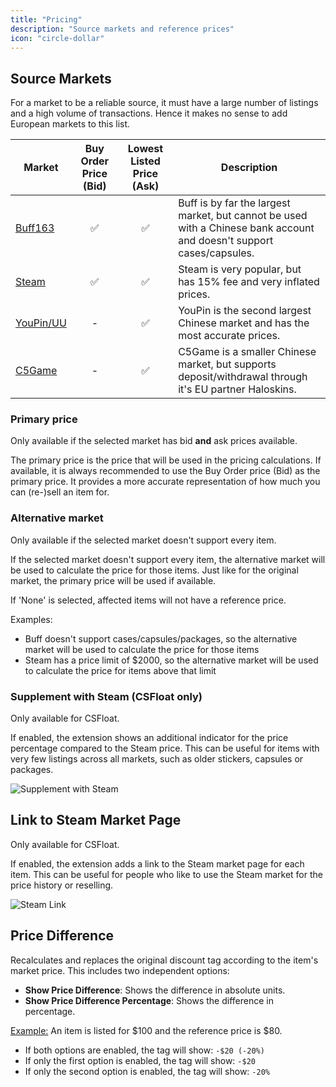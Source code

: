 ```yaml
---
title: "Pricing"
description: "Source markets and reference prices"
icon: "circle-dollar"
---
```


## <Icon icon="shop" /> Source Markets

<Note>

For a market to be a reliable source, it must have a large number of listings and a high volume of transactions. Hence it makes no sense to add European markets to this list.

</Note>

| Market                                     | Buy Order Price (Bid) | Lowest Listed Price (Ask) | Description                                                                                                           |
| ------------------------------------------ | :-------------------: | :-----------------------: | --------------------------------------------------------------------------------------------------------------------- |
| [Buff163](https://buff163.com)             |          ✅           |            ✅             | Buff is by far the largest market, but cannot be used with a Chinese bank account and doesn't support cases/capsules. |
| [Steam](https://steamcommunity.com/market) |          ✅           |            ✅             | Steam is very popular, but has 15% fee and very inflated prices.                                                      |
| [YouPin/UU](https://youpin898.com/)        |           -           |            ✅             | YouPin is the second largest Chinese market and has the most accurate prices.                                         |
| [C5Game](https://c5game.com)               |           -           |            ✅             | C5Game is a smaller Chinese market, but supports deposit/withdrawal through it's EU partner Haloskins.                |

### Primary price

<Info>Only available if the selected market has bid **and** ask prices available.</Info>

The primary price is the price that will be used in the pricing calculations. If available, it is always recommended to use the Buy Order price (Bid) as the primary price. It provides a more accurate representation of how much you can (re-)sell an item for.

### Alternative market

<Info>Only available if the selected market doesn't support every item.</Info>

If the selected market doesn't support every item, the alternative market will be used to calculate the price for those items. Just like for the original market, the primary price will be used if available.

<Warning>If 'None' is selected, affected items will not have a reference price.</Warning>

Examples:

-   Buff doesn't support cases/capsules/packages, so the alternative market will be used to calculate the price for those items
-   Steam has a price limit of $2000, so the alternative market will be used to calculate the price for items above that limit

### Supplement with Steam (CSFloat only)

<Info>Only available for CSFloat.</Info>

If enabled, the extension shows an additional indicator for the price percentage compared to the Steam price. This can be useful for items with very few listings across all markets, such as older stickers, capsules or packages.

<Frame caption="Example: A listing priced at 65% of the Steam price">
	<img src="/images/screenshots/supplement-with-steam.png" alt="Supplement with Steam" />
</Frame>

## <Icon icon="steam" /> Link to Steam Market Page

<Info>Only available for CSFloat.</Info>

If enabled, the extension adds a link to the Steam market page for each item. This can be useful for people who like to use the Steam market for the price history or reselling.

<Frame caption="Example: Clickable Steam symbol (link) on a Dragon Lore">
	<img src="/images/screenshots/steam-link.png" alt="Steam Link" />
</Frame>

## <Icon icon="tags" /> Price Difference

Recalculates and replaces the original discount tag according to the item's market price. This includes two independent options:

-   **Show Price Difference**: Shows the difference in absolute units.
-   **Show Price Difference Percentage**: Shows the difference in percentage.

<ins>Example:</ins>
An item is listed for \$100 and the reference price is \$80.

-   If both options are enabled, the tag will show: `-$20 (-20%)`
-   If only the first option is enabled, the tag will show: `-$20`
-   If only the second option is enabled, the tag will show: `-20%`
